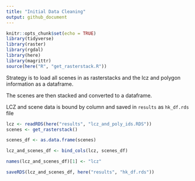 ```yaml
---
title: "Initial Data Cleaning"
output: github_document
---
```


```r
knitr::opts_chunk$set(echo = TRUE)
library(tidyverse)
library(raster)
library(rgdal)
library(here)
library(magrittr)
source(here("R", "get_rasterstack.R"))
```

Strategy is to load all scenes in as rasterstacks and the lcz and polygon information as a dataframe.

The scenes are then stacked and converted to a dataframe.

LCZ and scene data is bound by column and saved in `results` as `hk_df.rds` file

```r
lcz <- readRDS(here("results", "lcz_and_poly_ids.RDS"))
scenes <- get_rasterstack()
```

```r
scenes_df <- as.data.frame(scenes)
```

```r
lcz_and_scenes_df <- bind_cols(lcz, scenes_df)
```

```r
names(lcz_and_scenes_df)[1] <- "lcz"
```


```r
saveRDS(lcz_and_scenes_df, here("results", "hk_df.rds"))
```